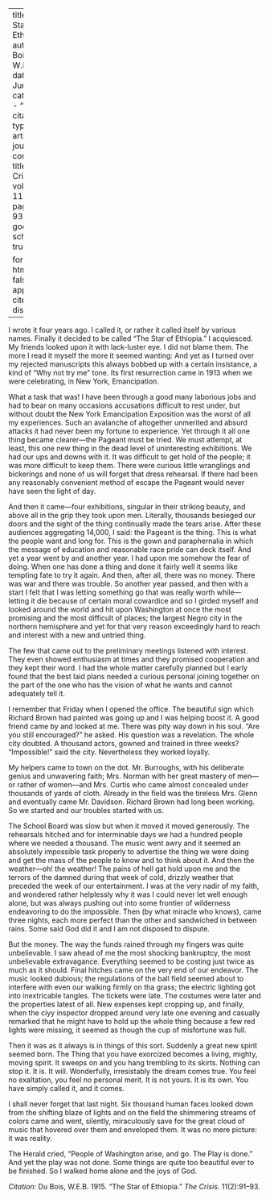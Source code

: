 
---
title: 'The Star of Ethiopia'
author: Du Bois, W.E.B.
date: Jun. 1915
categories: 
  - ""
citation: 
  type: article-journal
  container-title: The Crisis
  volume: 11
  issue: 2
  page: 91-93
google-scholar: true

format:
  html:
    toc: false
    appendix-cite-as: display
---


I wrote it four years ago. I called it, or rather it called itself by various names. Finally it decided to be called "The Star of Ethiopia." I acquiesced. My friends looked upon it with lack-luster eye. I did not blame them. The more I read it myself the more it seemed wanting: And yet as I turned over my rejected manuscripts this always bobbed up with a certain insistance, a kind of "Why not try me" tone. Its first resurrection came in 1913 when we were celebrating, in New York, Emancipation.

What a task that was! I have been through a good many laborious jobs and had to bear on many occasions accusations difficult to rest under, but without doubt the New York Emancipation Exposition was the worst of all my experiences. Such an avalanche of altogether unmerited and absurd attacks it had never been my fortune to experience. Yet through it all one thing became clearer---the Pageant must be tried. We must attempt, at least, this one new thing in the dead level of uninteresting exhibitions. We had our ups and downs with it. It was difficult to get hold of the people; it was more difficult to keep them. There were curious little wranglings and bickerings and none of us will forget that dress rehearsal. If there had been any reasonably convenient method of escape the Pageant would never have seen the light of day.

And then it came---four exhibitions, singular in their striking beauty, and above all in the grip they took upon men. Literally, thousands besieged our doors and the sight of the thing continually made the tears arise. After these audiences aggregating 14,000, I said: the Pageant is the thing. This is what the people want and long for. This is the gown and paraphernalia in which the message of education and reasonable race pride can deck itself. And yet a year went by and another year. I had upon me somehow the fear of doing. When one has done a thing and done it fairly well it seems like tempting fate to try it again. And then, after all, there was no money. There was war and there was trouble. So another year passed, and then with a start I felt that I was letting something go that was really worth while---letting it die because of certain moral cowardice and so I girded myself and looked around the world and hit upon Washington at once the most promising and the most difficult of places; the largest Negro city in the northern hemisphere and yet for that very reason exceedingly hard to reach and interest with a new and untried thing.

The few that came out to the preliminary meetings listened with interest. They even showed enthusiasm at times and they promised cooperation and they kept their word. I had the whole matter carefully planned but I early found that the best laid plans needed a curious personal joining together on the part of the one who has the vision of what he wants and cannot adequately tell it.

I remember that Friday when I opened the office. The beautiful sign which Richard Brown had painted was going up and I was helping boost it. A good friend came by and looked at me. There was pity way down in his soul. "Are you still encouraged?" he asked. His question was a revelation. The whole city doubted. A thousand actors, gowned and trained in three weeks? "Impossible!" said the city. Nevertheless they worked loyally.

My helpers came to town on the dot. Mr. Burroughs, with his deliberate genius and unwavering faith; Mrs. Norman with her great mastery of men---or rather of women---and Mrs. Curtis who came almost concealed under thousands of yards of cloth. Already in the field was the tireless Mrs. Glenn and eventually came Mr. Davidson. Richard Brown had long been working. So we started and our troubles started with us.

The School Board was slow but when it moved it moved generously. The rehearsals hitched and for interminable days we had a hundred people where we needed a thousand. The music went awry and it seemed an absolutely impossible task properly to advertise the thing we were doing and get the mass of the people to know and to think about it. And then the weather---oh! the weather! The pains of hell gat hold upon me and the terrors of the damned during that week of cold, drizzly weather that preceded the week of our entertainment. I was at the very nadir of my faith, and wondered rather helplessly why it was I could never let well enough alone, but was always pushing out into some frontier of wilderness endeavoring to do the impossible. Then (by what miracle who knows), came three nights, each more perfect than the other and sandwiched in between rains. Some said God did it and I am not disposed to dispute.

But the money. The way the funds rained through my fingers was quite unbelievable. I saw ahead of me the most shocking bankruptcy, the most unbelievable extravagance. Everything seemed to be costing just twice as much as it should. Final hitches came on the very end of our endeavor. The music looked dubious; the regulations of the ball field seemed about to interfere with even our walking firmly on tha grass; the electric lighting got into inextricable tangles. The tickets were late. The costumes were later and the properties latest of all. New expenses kept cropping up, and finally, when the ciyy inspector dropped around very late one evening and casually remarked that he might have to hold up the whole thing because a few red lights were missing, it seemed as though the cup of misfortune was full.

Then it was as it always is in things of this sort. Suddenly a great new spirit seemed born. The Thing that you have exorcized becomes a living, mighty, moving spirit. It sweeps on and you hang trembling to its skirts. Nothing can stop it. It is. It will. Wonderfully, irresistably the dream comes true. You feel no exaltation, you feel no personal merit. It is not yours. It is its own. You have simply called it, and it comes.

I shall never forget that last night. Six thousand human faces looked down from the shifting blaze of lights and on the field the shimmering streams of colors came and went, silently, miraculously save for the great cloud of music that hovered over them and enveloped them. It was no mere picture: it was reality.

The Herald cried, "People of Washington arise, and go. The Play is done." And yet the play was not done. Some things are quite too beautiful ever to be finished. So I walked home alone and
the joys of God.

*Citation:* Du Bois, W.E.B. 1915. "The Star of Ethiopia." *The Crisis*. 11(2):91&ndash;93.